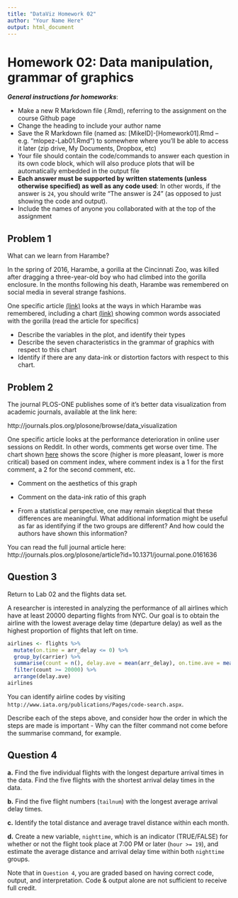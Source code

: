 ```yaml
---
title: "DataViz Homework 02"
author: "Your Name Here"
output: html_document
---
```


#  Homework 02:  Data manipulation, grammar of graphics

***General instructions for homeworks***: 

+  Make a new R Markdown file (.Rmd), referring to the assignment on the course Github page
+  Change the heading to include your author name
+  Save the R Markdown file (named as:  [MikeID]-[Homework01].Rmd -- e.g. "mlopez-Lab01.Rmd") to somewhere where you'll be able to access it later (zip drive, My Documents, Dropbox, etc)
+  Your file should contain the code/commands to answer each question in its own code block, which will also produce plots that will be automatically embedded in the output file
+  **Each answer must be supported by written statements (unless otherwise specified) as well as any code used**: In other words, if the answer is `24`, you should write "The answer is 24" (as opposed to just showing the code and output).
+  Include the names of anyone you collaborated with at the top of the assignment



##  Problem 1

What can we learn from Harambe?  

In the spring of 2016, Harambe, a gorilla at the Cincinnati Zoo, was killed after dragging a three-year-old boy who had climbed into the gorilla enclosure. In the months following his death, Harambe was remembered on social media in several strange fashions. 

One specific article [(link)](https://www.brandwatch.com/2016/09/react-harambe-would-have-loved-this-article/) looks at the ways in which Harambe was remembered, 
including a chart [(link)](https://14415-presscdn-0-52-pagely.netdna-ssl.com/wp-content/uploads/2016/09/harambe-would-have-loved-1024x569.png) showing common words associated with the gorilla (read the article for specifics) 

+ Describe the variables in the plot, and identify their types
+ Describe the seven characteristics in the grammar of graphics with respect to this chart
+ Identify if there are any data-ink or distortion factors with respect to this chart.

## Problem 2

The journal PLOS-ONE publishes some of it's better data visualization from academic journals, available at the link here:

http://journals.plos.org/plosone/browse/data_visualization

One specific article looks at the performance deterioration in online user sessions on Reddit. In other words, comments get worse over time. The chart shown [here](http://journals.plos.org/plosone/article/figure/image?size=large&id=info:doi/10.1371/journal.pone.0161636.g002) shows the score (higher is more pleasant, lower is more critical) based on comment index, where comment index is a 1 for the first comment, a 2 for the second comment, etc.

+ Comment on the aesthetics of this graph

+ Comment on the data-ink ratio of this graph

+ From a statistical perspective, one may remain skeptical that these differences are meaningful. What additional information might be useful as far as identifying if the two groups are different? And how could the authors have shown this information?

You can read the full journal article here: http://journals.plos.org/plosone/article?id=10.1371/journal.pone.0161636

## Question 3

Return to Lab 02 and the flights data set.

A researcher is interested in analyzing the performance of all airlines which have at least 20000 departing flights from NYC. Our goal is to obtain the airline with the lowest average delay time (departure delay) as well as the highest proportion of flights that left on time.


```r
airlines <- flights %>%
  mutate(on.time = arr_delay <= 0) %>%
  group_by(carrier) %>%
  summarise(count = n(), delay.ave = mean(arr_delay), on.time.ave = mean(on.time)) %>%
  filter(count >= 20000) %>%
  arrange(delay.ave)
airlines
```

You can identify airline codes by visiting ```http://www.iata.org/publications/Pages/code-search.aspx```.

Describe each of the steps above, and consider how the order in which the steps are made is important - Why can the filter command not come before the summarise command, for example.

## Question 4

**a.** Find the five individual flights with the longest departure arrival times in the data. Find the five flights with the shortest arrival delay times in the data. 

**b.** Find the five flight numbers (`tailnum`) with the longest average arrival delay times.

**c.** Identify the total distance and average travel distance within each month.

**d.** Create a new variable, `nighttime`, which is an indicator (TRUE/FALSE) for whether or not the flight took place at 7:00 PM or later (`hour >= 19`), and estimate the average distance and arrival delay time within both `nighttime` groups.

Note that in `Question 4`, you are graded based on having correct code, output, and interpretation. Code & output alone are not sufficient to receive full credit.
